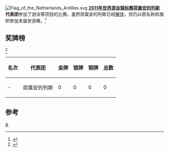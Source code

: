 [[File:Flag_of_the_Netherlands_Antilles.svg|thumb]]
'''[[2011年世界游泳锦标赛|2011年世界游泳锦标赛]][[荷属安的列斯|荷属安的列斯]]代表团'''参加了游泳等项目的比赛。虽然荷属安的列斯已经[[荷属安的列斯解体|解体]]，但仍以原名称和旗帜参加本届世游赛。<ref>{{Cite web |url=http://www.tudou.com/programs/view/fwBEPxZsf8Q/ |title=存档副本 |accessdate=2011-08-03 |archive-date=2019-08-22 |archive-url=https://web.archive.org/web/20190822080925/https://video.tudou.com/v/XMjA3ODY3MzAyMA==.html?__fr=oldtd |dead-url=no }}</ref>

==奖牌榜==
<ref>{{cite web |url=http://www.shanghai-fina2011.com/medal/index.html |title=存档副本 |accessdate=2011-07-26 |deadurl=yes |archiveurl=https://web.archive.org/web/20110720093114/http://www.shanghai-fina2011.com/medal/index.html |archivedate=2011-07-20 }}</ref>
{| class="wikitable"
|-
! 名次 !! 代表团 !! 金牌 !! 银牌 !! 铜牌 !! 总数
|-
| - || 荷属安的列斯 || 0 || 0 || 0 || 0
|}



==参考==
<references/>
[[分类:2011年世界游泳锦标赛代表团|A]]
{{2011年世界游泳锦标赛代表团}}